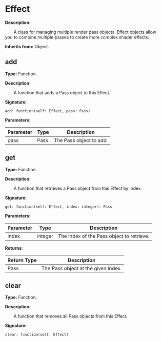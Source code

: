 
# Effect

**Description:**

&emsp;&emsp;A class for managing multiple render pass objects.
Effect objects allow you to combine multiple passes to create more complex shader effects.

**Inherits from:** Object.

## add

**Type:** Function.

**Description:**

&emsp;&emsp;A function that adds a Pass object to this Effect.

**Signature:**
```tl
add: function(self: Effect, pass: Pass)
```

**Parameters:**

| Parameter | Type | Description |
| --- | --- | --- |
| pass | Pass | The Pass object to add. |

## get

**Type:** Function.

**Description:**

&emsp;&emsp;A function that retrieves a Pass object from this Effect by index.

**Signature:**
```tl
get: function(self: Effect, index: integer): Pass
```

**Parameters:**

| Parameter | Type | Description |
| --- | --- | --- |
| index | integer | The index of the Pass object to retrieve. |

**Returns:**

| Return Type | Description |
| --- | --- |
| Pass | The Pass object at the given index. |

## clear

**Type:** Function.

**Description:**

&emsp;&emsp;A function that removes all Pass objects from this Effect.

**Signature:**
```tl
clear: function(self: Effect)
```